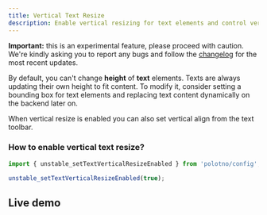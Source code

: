 ```yaml
---
title: Vertical Text Resize
description: Enable vertical resizing for text elements and control vertical alignment
---
```


**Important:** this is an experimental feature, please proceed with caution. We're kindly asking you to report any bugs and follow the [changelog](https://community.polotno.com/c/changelog/) for the most recent updates.

By default, you can't change **height** of **text** elements. Texts are always updating their own height to fit content. To modify it, consider setting a bounding box for text elements and replacing text content dynamically on the backend later on.

When vertical resize is enabled you can also set vertical align from the text toolbar.

### How to enable vertical text resize?

```ts
import { unstable_setTextVerticalResizeEnabled } from 'polotno/config';

unstable_setTextVerticalResizeEnabled(true);
```

## Live demo

<Sandbox github="polotno-project/polotno-site/tree/source/examples/polotno-vertical-text-resize" />


